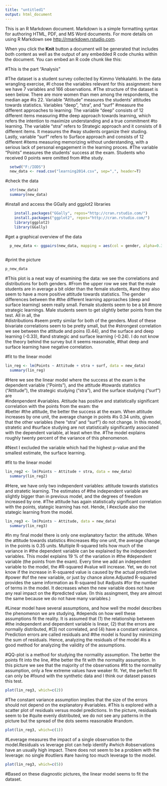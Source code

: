 ---
title: "untitled1"
output: html_document
---

This is an R Markdown document. Markdown is a simple formatting syntax for authoring HTML, PDF, and MS Word documents. For more details on using R Markdown see <http://rmarkdown.rstudio.com>.

When you click the **Knit** button a document will be generated that includes both content as well as the output of any embedded R code chunks within the document. You can embed an R code chunk like this:

#This is the part "Analysis"
  
  #The dataset is a student survey collected by Kimmo Vehkalahti. In the data wrangling exercise, 
  #I chose the variables relevant for this assignment: here we have 7 variables and 166 observations. 
  #The structure of the dataset is seen below. There are more women than men among the respondents, the median age
  #is 22. Variable "Attitude" measures the students' attitudes towards statistics. Variables "deep", "stra", and "surf"
  #measure the different approaches to learning: The variable "deep" consists of 12 different items measuring 
  #the deep approach towards learning, which refers the intention to maximize understanding and a true commitment 
  #to learning. The variable "stra" refers to Strategic approach and it consists of 8 different items. It measures the 
  #way students organize their studing. Lastly, variable "surf" refers to Surface approach and consists of 12 different   #items measuring memorizing without understanding, with a serious lack of personal engagement in the learning proces.   #The variable "Points" measures the students' success at the exam. Students who received 0 points were omitted from 
  #the study.
  
```{r} 
  setwd("F:/IODS")
  new_data <- read.csv("learning2014.csv", sep=",", header=T)
```

   #check the data
```{r}
  str(new_data)
  summary(new_data)
```

  #install and access the GGally and ggplot2 libraries
```{r}
    install.packages("GGally", repos="http://cran.rstudio.com/")
    install.packages("ggplot2", repos="http://cran.rstudio.com/")
    library(ggplot2)
    library(GGally)
```

  #get a graphical overview of the data
```{r}  
  p_new_data <- ggpairs(new_data, mapping = aes(col = gender, alpha=0.3), lower = list(combo = wrap("facethist", 
                                                                                                    bins = 20)))
```

  #print the picture
```{r}  
p_new_data
```

  #This plot is a neat way of examining the data: we see the correlations and distributions for both genders.
  #From the upper row we see that the male students are in average a bit older than the female students,
  #and they also seem to have a more positive attitude towards statistics. The gender differences between the
  #the different learning approaches (deep and surface learning) seem really small. Female students seem to be a bit 
  #more strategic learnings. Male students seem to get slightly better points from the test. All in all, the        
  #distributions 
  #seem pretty similar for both of the genders. Most of these bivariate correlations seem to be pretty small, but the 
  #strongest correlation we see between the attitude and poins (0.44), and the surface and deep learning (-0.33), 
  #and strategic and surface learning (-0.24). I do not know the theory behind the survey but it seems reasonable, 
  #that deep and surface learning have negative correlation.
  
  #fit to the linear model
```{r}  
lin_reg <- lm(Points ~ Attitude + stra + surf, data = new_data)
  summary(lin_reg)
```  
  #Here we see the linear model where the success at the exam is the dependent variable ("Points"), and the attitude 
  #towards statistics ("Attitude"), the strategic studying ("stra"), and the surface studying ("surf") are   
  #indenpendent
  #variables. Attitude has positive and statistically significant correlation with the points from the exam: the   
  #better
  #the attitude, the better the success at the exam. When attitude increases by one unit, the average change in points   #is 0.34 units, given that the other variables (here "stra" and "surf") do not change. In this model, stratetic and 
  #surface studying are not statistically significantly  associated with the dependent variable, at least when the. 
  #The model explains roughly twenty percent of the variance of this phenomenon.
  
  #Next I excluded the variable which had the highest p-value and the smallest estimate, the surface learning.
  
  #fit to the linear model
```{r}  
lin_reg2 <- lm(Points ~ Attitude + stra, data = new_data)
  summary(lin_reg2)
```
  
  #Here, we have only two independent variables: attitude towards statistics and stratetic learning. The estimates of 
  #the independent variable are slightly bigger than in previous model, and the degrees of freedom increased by one.
  #The attitude has again statistically significant correlation with the points, stategic learning has not. Hende, I 
  #exclude also the stategic learning from the model.
  
```{r}  
lin_reg3 <- lm(Points ~ Attitude, data = new_data)
  summary(lin_reg3)
```  
  #In my final model there is only one explanatory factor: the attitude. When the attitude towards statistics #increases 
  #by one unit, the average change in the points is 0.35 units. Multiple R-squared tells how much of the variance in 
  #the dependent variable can be explained by the independent variables. This model explains 19 % of the variation in #the
  #dependent variable (the points from the exam). Every time we add an independent variable to the model, the #R-squared 
  #value will increase. Yet, we do not know if the increase in R-squared value is caused by the actual predictive #power
  #of the new variable, or just by chance alone.Adjusted R-squared provides the same information as R-squared but #adjusts 
  #for the number of terms in the model. It decreases when the new variable does not have any real impact on the 
  #predicted value. (In this assingment, they are almost the same because we do not have many variables.) 
  
  #Linear model have several assumptions, and how well the model describes the phenomenon we are studying,
  #depends on how well these assumptions fit the reality. It is assumed that (1) the relationship between
  #the independent and dependent variable is linear, (2) that the errors are normally distributed, 
  #(3) not correlated, and (4) have a constant variance. Prediction errors are called residuals and 
  #the model is found by minimizing the sum of residuals. Hence, analyzing the residuals of the model
  #is a good method for analyzing the validity of the assumptions.
  
  #QQ-plot is a method for studying the normality assumption. The better the points fit into the line,
  #the better the fit with the normality assumption. In this picture we see that the majority of the observations
  #fit to the normality assumption, only a few extreme values have weaker fit. Yet, the perfect fit can only be 
  #found with the synthetic data and I think our dataset passes this test.
  
```{r}  
plot(lin_reg3, which=c(2))
```

  #The constant variance assumption implies that the size of the errors should not depend on the explanatory #variables.
  #This is explored with a scatter plot of residuals versus model predictions. In the picture, residuals seem to be
  #quite evenly distributed, we do not see any patterns in the picture but the spread of the dots seems reasonable #random.
  
```{r}
plot(lin_reg3, which=c(1))
```  
  #Leverage measures the impact of a single observation to the model.Residuals vs leverage plot can help identify #which 
  #observations have an usually  high impact. There does not seem to be a problem with the leverage: no single #outliers
  #are having too much leverage to the model.
  
```{r}
plot(lin_reg3, which=c(5))
```  
  #Based on these diagnostic pictures, the linear model seems to fit the dataset.
